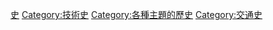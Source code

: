 {{Catnav|頁面分類|社会|人类社会|交通|航空}}
{{Catnav|頁面分類|各種主題的頁面分類|各種主題的歷史|科技史}}
{{Catnav|頁面分類|历史|各種主題的歷史|科技史}}
{{Catnav|頁面分類|人类社会|科技|航空航天|航空}}
{{Catnav|頁面分類|人类社会|科技|科技史}}
{{Catnav|頁面分類|人类社会|科技|工程技术|航空}}
{{Catnav|頁面分類|人类社会|科技|交通|航空}}
{{Catnav|頁面分類|人类社会|知識|科技|科技史}}
{{Catnav|頁面分類|人类社会|交通|航空}}
{{Commonscat|History of aviation}}

[[Category:航空|史]]
[[Category:技術史|Category:技術史]]
[[Category:各種主題的歷史|Category:各種主題的歷史]]
[[Category:交通史|Category:交通史]]